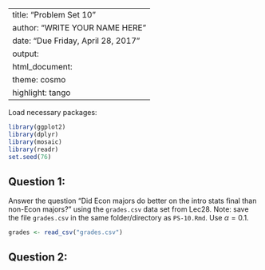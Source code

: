 
---
title: "Problem Set 10"
author: "WRITE YOUR NAME HERE"
date: "Due Friday, April 28, 2017"
output:
  html_document:
    theme: cosmo
    highlight: tango
---


Load necessary packages:

```r
library(ggplot2)
library(dplyr)
library(mosaic)
library(readr)
set.seed(76)
```



## Question 1:

Answer the question "Did Econ majors do better on the intro stats final than
non-Econ majors?" using the `grades.csv` data set from Lec28. Note: save the
file `grades.csv` in the same folder/directory as `PS-10.Rmd`. Use $\alpha=0.1$.

```r
grades <- read_csv("grades.csv")

```



## Question 2:
